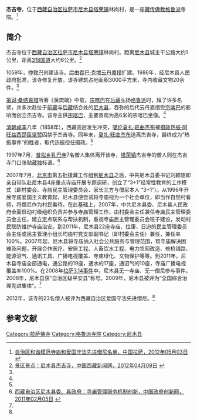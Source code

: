 {{Infobox Tibetan Buddhist monastery
|name =杰吉寺
|image =
|image size = 250px
|alt = 
|caption = 
|t=
|w=
|to = 
|ipa={{IPA|}}
|z=
|thdl=
|e=
|tc=杰吉寺
|s=杰吉寺
|p=
|m=
|k=
|pushpin_map = 
|latd =  | latm =  | lats =  | latNS = 
|longd=  | longm= | longs =| longEW = 
|iso_region = 
|map_caption = 
|mapsize = 
|location_country = 中国
|location = {{CHN}}[[西藏自治区|西藏自治区]][[拉萨市|拉萨市]][[尼木县|尼木县]]
|coordinates_display =
|founded_by = [[仲敦巴|仲敦巴]]
|date_founded =1059年
|date_renovated =
|sect =[[格鲁派|格鲁派]]
|mather =
|children =
|dedicated_to = 
|tulku =
|head_lama = 
|head_mgh =
|no._of_monks = 
|architecture = 
|festivals =
|footnotes = 
}}

'''杰吉寺'''，位于[[西藏自治区|西藏自治区]][[拉萨市|拉萨市]][[尼木县|尼木县]][[塔荣镇|塔荣镇]]林岗村，是一座[[藏传佛教|藏传佛教]][[格鲁派|格鲁派]]寺院。<ref name=mingdan>[http://www.lasa.gov.cn/Item/38763.aspx 自治区和谐模范寺庙和爱国守法先进僧尼名单，中国拉萨，2012年05月03日] {{webarchive|url=https://web.archive.org/web/20130928220630/http://www.lasa.gov.cn/Item/38763.aspx |date=2013年09月28日 }}</ref>

==简介==
杰吉寺位于[[西藏自治区|西藏自治区]][[拉萨市|拉萨市]][[尼木县|尼木县]][[塔荣镇|塔荣镇]]林岗村。距离[[尼木县|尼木县]]城主干公路大约1公里，距离[[318国道|318国道]]大约6公里。<ref name=zgxzxww>[http://www.chinatibetnews.com/lasapindao/2012-04/09/content_930135.htm 景区景点：尼木县杰吉寺，中国西藏新闻网，2012年04月09日] {{webarchive|url=https://web.archive.org/web/20120531134549/http://chinatibetnews.com/lasapindao/2012-04/09/content_930135.htm |date=2012年5月31日 }}</ref>

1059年，[[仲敦巴|仲敦巴]]创建该寺。后由[[吞巴·克增云丹嘉措|吞巴·克增云丹嘉措]]扩建。1986年，经尼木县人民政府批准，该寺修复开放。该寺建筑占地面积3000平方米，寺内收藏文物20余件。<ref name=zgxzxww/>

[[桑结嘉措|第司·桑结嘉措]]所著《黄琉璃》中载，[[宗喀巴|宗喀巴]]在[[后藏|后藏]]弘扬[[格鲁派|格鲁派]]时，拜了许多名师，并多次赴位于[[前藏|前藏]]与[[后藏|后藏]]结合处的[[尼木县|尼木县]]，吞弥的后代云丹嘉措受[[宗喀巴|宗喀巴]]的影响而创立杰吉寺。该寺主供[[宗喀巴|宗喀巴]]，主要景观为高6米的宗喀巴坐像。<ref name=zgxzxww/>

[[清朝|清朝]][[咸丰|咸丰]]八年（1858年），西藏高层发生冲突，[[噶伦|噶伦]][[夏扎·旺曲杰布|夏扎·旺曲杰布]]被[[西藏摄政|摄政]][[热振·阿旺益西楚臣坚赞|热振·阿旺益西楚臣坚赞]]囚禁于杰吉寺。同年末，[[夏扎·旺曲杰布|夏扎·旺曲杰布]]逃离杰吉寺，最终成为“热振事件”的胜者，取代热振担任摄政。<ref name=zgxzxww/>

1997年7月，[[普松乡|普松乡]][[乳巴寺|乳巴寺]]7名僧人集体离开该寺，[[塔荣镇|塔荣镇]]杰吉寺的僧人则在杰吉寺门口张贴[[藏独|藏独]]标语。<ref name=chuangxin>[http://www.chinainnovations.org/Item.aspx?id=24108 西藏自治区尼木县委、县政府：寺庙管理服务机制创新，中国政府创新网，2011年02月05日] {{webarchive|url=https://web.archive.org/web/20170415201059/http://www.chinainnovations.org/Item.aspx?id=24108 |date=2017年04月15日 }}</ref>

2007年7月，[[北京市|北京市]]第五批援藏工作组到[[尼木县|尼木县]]之后，中共尼木县委书记刘颖随即亲自带队赴尼木县4座重点寺庙开展专题调研，创立了“3+1”经常性教育的工作模式（即村委会、寺庙民主管理委员会、家长三方与僧尼本人 “3+1”）。从1996年开展寺庙爱国主义教育起，尼木县便尝试将寺庙视为一个社会单位，即当作自然村看待，将僧尼作为村民看待。在此基础上，2007年，中共尼木县委、尼木县人民政府全面启动村级组织负责并参与寺庙管理工作，由村委会主任兼任寺庙民主管理委员会主任，建立定点联系与帮扶机制，重视寺庙民主管理委员会班子建设，发动村民联防维护寺庙治安。到2011年，尼木县22座寺庙、拉康、日追的民主管理委员会主任或民主管理小组长均由村党支部副书记（即村委会主任）兼任，兼任率100%。2007年起，尼木县将寺庙纳入社会公共服务与管理范围，帮寺庙解决困难及问题，开展合作医疗、安居工程、人畜饮水工程、电力农网改造、修桥铺路、能源沼气、通讯工具、广播电视覆盖、寺庙绿化、文物保护等等。到2011年，尼木县寺庙全部通电，通公路的19座，通水的17座，通沼气的10座，寺庙广播电视覆盖率100%。在2008年[[2008年藏区骚乱|拉萨3.14事件]]中，尼木县无一寺庙、无一僧尼参与事件。2008年，尼木县获“自治区级平安县”称号。2009年，尼木县被评为“全国综合治理先进集体”。<ref name=chuangxin/>

2012年，该寺的23名僧人被评为西藏自治区爱国守法先进僧尼。<ref name=mingdan/>

==参考文献==
{{reflist}}

{{拉萨地标}}
[[Category:拉萨佛寺|Category:拉萨佛寺]]
[[Category:格魯派寺院|Category:格魯派寺院]]
[[Category:尼木县|Category:尼木县]]
